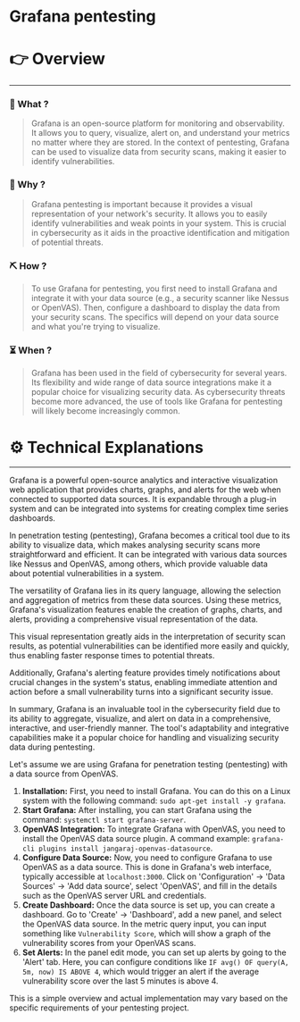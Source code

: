 # Grafana pentesting


# 👉 Overview

---

### 👀 What ?

> Grafana is an open-source platform for monitoring and observability. It allows you to query, visualize, alert on, and understand your metrics no matter where they are stored. In the context of pentesting, Grafana can be used to visualize data from security scans, making it easier to identify vulnerabilities.
> 

### 🧐 Why ?

> Grafana pentesting is important because it provides a visual representation of your network's security. It allows you to easily identify vulnerabilities and weak points in your system. This is crucial in cybersecurity as it aids in the proactive identification and mitigation of potential threats.
> 

### ⛏️ How ?

> To use Grafana for pentesting, you first need to install Grafana and integrate it with your data source (e.g., a security scanner like Nessus or OpenVAS). Then, configure a dashboard to display the data from your security scans. The specifics will depend on your data source and what you're trying to visualize.
> 

### ⏳ When ?

> Grafana has been used in the field of cybersecurity for several years. Its flexibility and wide range of data source integrations make it a popular choice for visualizing security data. As cybersecurity threats become more advanced, the use of tools like Grafana for pentesting will likely become increasingly common.
> 

# ⚙️ Technical Explanations

---

Grafana is a powerful open-source analytics and interactive visualization web application that provides charts, graphs, and alerts for the web when connected to supported data sources. It is expandable through a plug-in system and can be integrated into systems for creating complex time series dashboards.

In penetration testing (pentesting), Grafana becomes a critical tool due to its ability to visualize data, which makes analysing security scans more straightforward and efficient. It can be integrated with various data sources like Nessus and OpenVAS, among others, which provide valuable data about potential vulnerabilities in a system.

The versatility of Grafana lies in its query language, allowing the selection and aggregation of metrics from these data sources. Using these metrics, Grafana's visualization features enable the creation of graphs, charts, and alerts, providing a comprehensive visual representation of the data.

This visual representation greatly aids in the interpretation of security scan results, as potential vulnerabilities can be identified more easily and quickly, thus enabling faster response times to potential threats.

Additionally, Grafana's alerting feature provides timely notifications about crucial changes in the system's status, enabling immediate attention and action before a small vulnerability turns into a significant security issue.

In summary, Grafana is an invaluable tool in the cybersecurity field due to its ability to aggregate, visualize, and alert on data in a comprehensive, interactive, and user-friendly manner. The tool's adaptability and integrative capabilities make it a popular choice for handling and visualizing security data during pentesting.

Let's assume we are using Grafana for penetration testing (pentesting) with a data source from OpenVAS.

1. **Installation:** First, you need to install Grafana. You can do this on a Linux system with the following command: `sudo apt-get install -y grafana`.
2. **Start Grafana:** After installing, you can start Grafana using the command: `systemctl start grafana-server`.
3. **OpenVAS Integration:** To integrate Grafana with OpenVAS, you need to install the OpenVAS data source plugin. A command example: `grafana-cli plugins install jangaraj-openvas-datasource`.
4. **Configure Data Source:** Now, you need to configure Grafana to use OpenVAS as a data source. This is done in Grafana's web interface, typically accessible at `localhost:3000`. Click on 'Configuration' -> 'Data Sources' -> 'Add data source', select 'OpenVAS', and fill in the details such as the OpenVAS server URL and credentials.
5. **Create Dashboard:** Once the data source is set up, you can create a dashboard. Go to 'Create' -> 'Dashboard', add a new panel, and select the OpenVAS data source. In the metric query input, you can input something like `Vulnerability Score`, which will show a graph of the vulnerability scores from your OpenVAS scans.
6. **Set Alerts:** In the panel edit mode, you can set up alerts by going to the 'Alert' tab. Here, you can configure conditions like `IF avg() OF query(A, 5m, now) IS ABOVE 4`, which would trigger an alert if the average vulnerability score over the last 5 minutes is above 4.

This is a simple overview and actual implementation may vary based on the specific requirements of your pentesting project.
